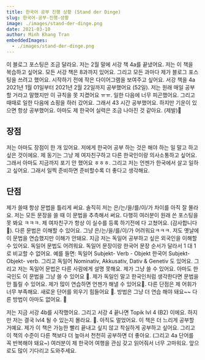 ```yaml
---
title: 한국어 공부 진행 상황 (Stand der Dinge)
slug: 한국어-공부-진행-상황
image: ./images/stand-der-dinge.png
date: 2021-03-10
author: Minh Khang Tran
embeddedImages:
  - ./images/stand-der-dinge.png
---
```



이 블로그 포스팅은 조금 달라요. 저는 2월 말에 서강 책 4a를 끝냈어요. 저는 이 책을 복습하고 싶어요.
모든 서강 책은 8과까지 있어요. 그리고 모든 과마다 제가 블로그 포스팅을 쓰려고 했어요.
시작하기 전에 작은 다이어그램을 보여주고 싶어요. 서강 책을 4a 2021년 1월 01일부터 2021년 2월 22일까지 공부했어요 (52일). 저는 원래 매일 공부할 거라고 말했지만 이 규칙을 못 지켰어요 ㅠㅠ. 일한 다음에 너무 피곤했어요. 그리고 때때로 일한 다음에 쇼핑을 하러 갔어요. 그래서 43 시간 공부했어요. 하지만 기운이 있으면 항상 공부했어요.
아마도 제 한국어 실력은 조금 나아진 것 같아요. (제발)🥺

<GatsbyImage
  image={getImage(props.embeddedImages[0])}
  alt={props.embeddedImages[0].name}
  className="post-img"
/>

## 장점

저는 아마도 장점이 한 개 있어요. 저에게 한국어 공부 하는 것은 해야 하는 일 말고 하고 싶은 것이에요. 제 동기는 그냥 제 여자친구하고 다른 한국인이랑 의사소통하고 싶어요. 그래서 아마도 지금까지 포기 안 했어요 ㅎㅎㅎ. 그리고 저는 언젠가 한국에서 살고 일하고 싶어요. 그래서 일찍 준비하면 준비할수록 더 좋다고 생각해요.

## 단점

제가 쓸때 항상 문법을 틀리게 써요. 솔직히 저는 은/는/을/를/이/가 차이를 아직 잘 몰라요. 저는 모든 문장을 쓸 때 이 문법을 추측해서 써요. 다행히 여러분이 원래 쓴 포스팅을 못 봐요 ㅋㅋㅋ. 제 여자친구가 항상 이 실수를 등록 하기전에 다 고쳤어요. (감사합니다 🥰).
다른 문법은 이해할 수 있어요. 그냥 은/는/을/를/이/가 어려워요ㅋㅋㅋ. 저도 옛날에 이 문법을 연습했지만 이해가 안돼요. 지금 저는 독일어 공부하고 싶은 외국인을 이해할 수 있어요. 독일어 문법도 어려워요. 독일어 문장이랑 한국어 문장 순서가 달라서 1 대 1로 비교할 수 없어요.
예를 들면:
독일어 Subjekt- Verb - Objekt
한국어 Subjekt- Objekt- verb.
그리고 독일어 Nominativ, Akkusativ, Dativ & Genetiv 도 있어요. 그리고 저는 독일어 문법은 다른 사람에게 설명 못해요. 제가 그냥 쓸 수 있어요. 아마도 한국인도 이 문법을 그냥 쓸 수 있어요 🥲. 제가 독일인 말고 한국인처럼 생각한다면 문법을 안 틀릴 수 있어요. 제가 많이 연습하면 언젠가 해낼 수 있어요🥺.
다른 단점은 제 어휘가 너무 부족해요. 새로운 단어를 외우기 힘들어요 🥲.
방법은 그냥 더 연습 해야 돼요~~
다른 방법이 아마도 없어요. 🤔

저는 지금 서강 4b를 시작했어요. 그리고 서강 4 끝나면 Topik lvl 4 (B2) 이에요.
하지만 저는 결국 lvl4 될 수 있는지 몰라요. 🥲. 아직도 멀었어요. 이 책은 더 느리게 공부할 거예요. 제가 이 책은 가능한 빨리 끝내고 싶지 않고 착실하게 공부하고 싶어요. 그리고 이 책의 수준이 다른 책보다 더 높아서 천천히 공부하면 더 좋아요. (그리고 4a 단어를 꼭 반복해야 돼요~)
여러분이 제 한국어 여행을 관심 갖고 읽어줘서 너무 고마워요.
앞으로도 많이 기다리고 도와주세요.
